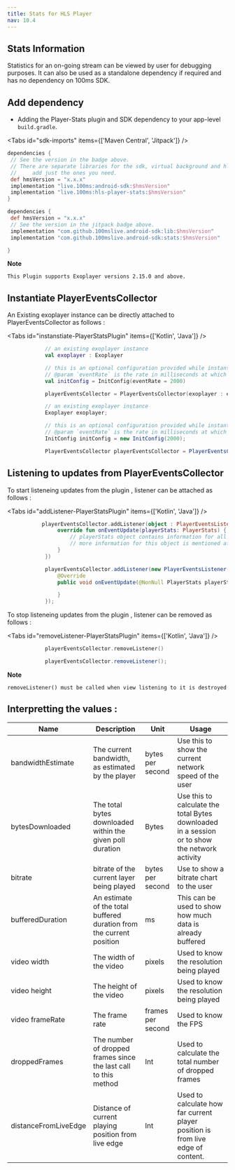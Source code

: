 ```yaml
---
title: Stats for HLS Player
nav: 10.4
---
```


## Stats Information

Statistics for an on-going stream can be viewed by user for debugging purposes.
It can also be used as a standalone dependency if required and has no dependency on 100ms SDK.

## Add dependency

-   Adding the Player-Stats plugin and SDK dependency to your app-level `build.gradle`.

<Content alias="androidSdkVersionShield" />

<Tabs id="sdk-imports" items={['Maven Central', 'Jitpack']} />

<Tab id='sdk-imports-0'>

```json{5-8}:settings.gradle section=AddSDKDependencies sectionIndex=1
dependencies {
 // See the version in the badge above.
 // There are separate libraries for the sdk, virtual background and hls-player-stats.
 //     add just the ones you need.
 def hmsVersion = "x.x.x"
 implementation "live.100ms:android-sdk:$hmsVersion"
 implementation "live.100ms:hls-player-stats:$hmsVersion"
}
```

</Tab>

<Tab id='sdk-imports-1'>

```json{2,4-6}:build.gradle section=AddSDKDependencies sectionIndex=2
dependencies {
 def hmsVersion = "x.x.x"
 // See the version in the jitpack badge above.
 implementation "com.github.100mslive.android-sdk:lib:$hmsVersion"
 implementation "com.github.100mslive.android-sdk:stats:$hmsVersion"

}
```

</Tab>

<Note>

**Note**

    This Plugin supports Exoplayer versions 2.15.0 and above.

</Note>

## Instantiate PlayerEventsCollector

An Existing exoplayer instance can be directly attached to PlayerEventsCollector as follows :

<Tabs id="instanstiate-PlayerStatsPlugin" items={['Kotlin', 'Java']} />

<Tab id='instanstiate-PlayerStatsPlugin-0'>

```kotlin
            // an existing exoplayer instance
            val exoplayer : Exoplayer

            // this is an optional configuration provided while instantiated while creating the object, where
            // @param `eventRate` is the rate in milliseconds at which client wants to recieve the events.(default set to 2000 i.e 2 seconds)
            val initConfig = InitConfig(eventRate = 2000)

            playerEventsCollector = PlayerEventsCollector(exoplayer : exoplayer)

```

</Tab>

<Tab id='instanstiate-PlayerStatsPlugin-1'>

```java
            // an existing exoplayer instance
            Exoplayer exoplayer;

            // this is an optional configuration provided while instantiated while creating the object, where
            // @param `eventRate` is the rate in milliseconds at which client wants to recieve the events.(default set to 2000 i.e 2 seconds)
            InitConfig initConfig = new InitConfig(2000);

            PlayerEventsCollector playerEventsCollector = PlayerEventsCollector(exoplayer,initConfig);

```

</Tab>

## Listening to updates from PlayerEventsCollector

To start listeneing updates from the plugin , listener can be attached as follows :

<Tabs id="addListener-PlayerStatsPlugin" items={['Kotlin', 'Java']} />

<Tab id='addListener-PlayerStatsPlugin-0'>

```kotlin
           playerEventsCollector.addListener(object : PlayerEventsListener {
                override fun onEventUpdate(playerStats: PlayerStats) {
                    // playerStats object contains information for all the stats provided by the plugin.
                    // more information for this object is mentioned at the end of the document.
                }
            })

```

</Tab>

<Tab id='addListener-PlayerStatsPlugin-1'>

```java
            playerEventsCollector.addListener(new PlayerEventsListener() {
                @Override
                public void onEventUpdate(@NonNull PlayerStats playerStats) {

                }
            });
```

</Tab>

To stop listeneing updates from the plugin , listener can be removed as follows :

<Tabs id="removeListener-PlayerStatsPlugin" items={['Kotlin', 'Java']} />

<Tab id='removeListener-PlayerStatsPlugin-0'>

```kotlin
            playerEventsCollector.removeListener()

```

</Tab>

<Tab id='removeListener-PlayerStatsPlugin-1'>

```java
            playerEventsCollector.removeListener();

```

</Tab>

<Note>

**Note**

    removeListener() must be called when view listening to it is destroyed

</Note>

## Interpretting the values :

| Name                 | Description                                                          | Unit              | Usage                                                                                         |
| -------------------- | -------------------------------------------------------------------- | ----------------- | --------------------------------------------------------------------------------------------- |
| bandwidthEstimate    | The current bandwidth, as estimated by the player                    | bytes per second  | Use this to show the current network speed of the user                                        |
| bytesDownloaded      | The total bytes downloaded within the given poll duration            | Bytes             | Use this to calculate the total Bytes downloaded in a session or to show the network activity |
| bitrate              | bitrate of the current layer being played                            | bytes per second  | Use to show a bitrate chart to the user                                                       |
| bufferedDuration     | An estimate of the total buffered duration from the current position | ms                | This can be used to show how much data is already buffered                                    |
| video width          | The width of the video                                               | pixels            | Used to know the resolution being played                                                      |
| video height         | The height of the video                                              | pixels            | Used to know the resolution being played                                                      |
| video frameRate      | The frame rate                                                       | frames per second | Used to know the FPS                                                                          |
| droppedFrames        | The number of dropped frames since the last call to this method      | Int               | Used to calculate the total number of dropped frames                                          |
| distanceFromLiveEdge | Distance of current playing position from live edge                  | Int               | Used to calculate how far current player position is from live edge of content.               |
